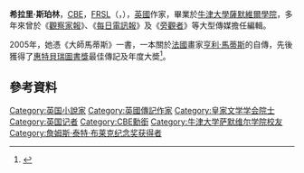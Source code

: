 {{Infobox writer <!-- for more information see [[:Template:Infobox_writer/doc|:Template:Infobox writer/doc]] -->
| name        = 希拉里·斯珀林<br />Hilary Spurling
| imagesize   =
| caption     =
| pseudonym   =
| birth_name =希拉里·斯珀林
| birth_date  = {{Birth date and age|1940|12|25}}
| birth_place = {{UK}}[[斯托克波特|斯托克波特]]
| death_date  =
| death_place =
| occupation  =小說家
| nationality = {{UK}}
| 母校     =[[牛津大學薩默維爾學院|牛津大學薩默維爾學院]]
| period      =
| genre       = [[小說|小說]]、[[傳記|傳記]]
| subject     =
| movement    =
| notableworks =
| awards = [[惠特貝瑞圖書獎|惠特貝瑞圖書獎]]<br>[[詹姆斯·泰特·布萊克紀念獎|詹姆斯·泰特·布萊克紀念獎]]
| influences  =
| influenced  =
| signature   =
| website = 
}}

'''希拉里·斯珀林'''，[[英帝國司令勳章|CBE]]，[[皇家文學學會|FRSL]]（{{lang-en|'''Hilary Spurling'''}}，{{bd|1940年|12月25日|||Spurling, Hilary}}），[[英國|英國]]作家，畢業於[[牛津大學薩默維爾學院|牛津大學薩默維爾學院]]，多年來曾於《[[觀察家報|觀察家報]]》、《[[每日電訊報|每日電訊報]]》及《[[旁觀者|旁觀者]]》等大型傳媒擔任編輯。

2005年，她憑《大師馬蒂斯》一書，一本關於[[法國|法國]]畫家[[亨利·馬蒂斯|亨利·馬蒂斯]]的自傳，先後獲得了[[惠特貝瑞圖書獎|惠特貝瑞圖書獎]]最佳傳記及年度大奬<ref>{{Cite web|title=Hilary Spurling takes Whitbread Award|url=http://www.today.com/popculture/hilary-spurling-takes-whitbread-award-wbna11012334|accessdate=2019-10-10|date=2006-01-25|publisher=TODAY.com|language=en|archive-date=2019-10-10|archive-url=https://web.archive.org/web/20191010145130/https://www.today.com/popculture/hilary-spurling-takes-whitbread-award-wbna11012334|dead-url=no}}</ref>。

==參考資料==
<references />

{{詹姆斯·泰特·布莱克纪念奖获得者|biography}}

{{Authority control}}
{{DEFAULTSORT:Spurling, Hilary}}
[[Category:英国小說家|Category:英国小說家]]
[[Category:英國傳記作家|Category:英國傳記作家]]
[[Category:皇家文学学会院士|Category:皇家文学学会院士]]
[[Category:英国记者|Category:英国记者]]
[[Category:CBE勳銜|Category:CBE勳銜]]
[[Category:牛津大学萨默维尔学院校友|Category:牛津大学萨默维尔学院校友]]
[[Category:詹姆斯·泰特·布莱克纪念奖获得者|Category:詹姆斯·泰特·布莱克纪念奖获得者]]

{{英國作家小作品}}